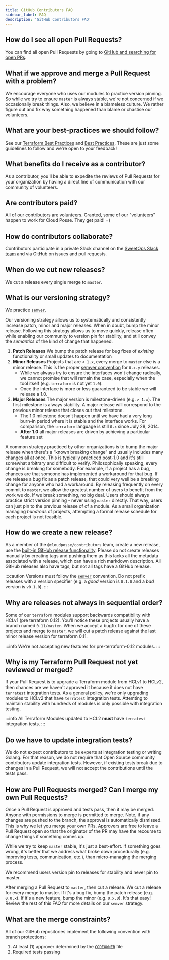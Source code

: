 ```yaml
---
title: GitHub Contributors FAQ
sidebar_label: FAQ
description: 'GitHub Contributors FAQ'
---
```


## How do I see all open Pull Requests?

You can find all open Pull Requests by going to [GitHub and searching for open PRs](https://github.com/pulls?q=is%3Apr+is%3Aopen+org%3Acloudposse).

## What if we approve and merge a Pull Request with a problem?

We encourage everyone who uses our modules to practice version pinning. So while we try to ensure `master` is always stable,
we're not concerned if we occasionally break things. Also, we believe in a blameless culture. We rather figure out and fix
why something happened than blame or chastise our volunteers.

## What are your best-practices we should follow?

 See our  [Terraform Best Practices](/reference/best-practices/terraform-best-practices.md) and [Best Practices](/category/best-practices/). These are just some guidelines to follow and we're open to your feedback!

## What benefits do I receive as a contributor?

As a contributor, you'll be able to expedite the reviews of Pull Requests for your organization by having a direct
line of communication with our community of volunteers.

## Are contributors paid?

All of our contributors are volunteers. Granted, some of our "volunteers" happen to work for Cloud Posse. They get paid! =)

## How do contributors collaborate?

Contributors participate in a private Slack channel on the [SweetOps Slack team](https://slack.sweetops.com/) and via GitHub on issues and pull requests.

## When do we cut new releases?

We cut a release every single merge to `master`.

## What is our versioning strategy?

We practice [`semver`](https://semver.org).

Our versioning strategy allows us to systematically and consistently increase patch, minor and major releases. When in doubt, bump the minor release.
Following this strategy allows us to move quickly, release often while enabling our community to version pin for stability, and still convey the *semantics* of the kind of change that happened.

1. **Patch Releases** We bump the patch release for bug fixes of *existing* functionality or small updates to documentation
2. **Minor Releases** Projects that are `< 1.x`, every merge to `master` else is a minor release. This is the proper [semver convention](https://semver.org/#spec-item-4) for `0.x.y` releases.
   - While we always try to ensure the interfaces won't change radically, we cannot promise that will remain the case, especially when the tool itself (e.g. `terraform` is not yet `1.0`).
   - Once the interface is more or less guaranteed to be stable we will release a 1.0.
3. **Major Releases** The major version is milestone-driven (e.g. `> 1.x`). The first milestone is always stability. A major release will correspond to the previous minor release that closes out that milestone.
    - The 1.0 milestone doesn’t happen until we have had a very long burn-in period where it is stable and the interface works. For comparison, the `terraform` language is still `0.x` since July 28, 2014.
   -  **After 1.0** all major releases are driven by achieving a particular feature set

A common strategy practiced by other organizations is to bump the major release when there's a “known breaking change” and usually includes many changes all at once. This is typically practiced post-1.0 and it's still somewhat arbitrary and difficult to verify. Philosophically speaking, every change is breaking for somebody.
For example, if a project has a bug, chances are that someone has implemented a workaround for that bug. If we release a bug fix as a patch release, that could very well be a breaking change for anyone who had a workaround. By releasing frequently on every commit to `master`,
we allow the greatest number of users to benefit from the work we do. If we break something, no big deal. Users should always practice strict version pinning - never using `master` directly. That way, users can just pin to the previous release of of a module. As a small organization managing *hundreds* of projects, attempting a formal release schedule for each project is not feasible.

## How do we create a new release?

As a member of the `@cloudposse/contributors` team, create a new release, use the [built-in GitHub release functionality](https://help.github.com/en/enterprise/2.13/user/articles/creating-releases). Please do not create releases manually by creating tags and pushing them as this lacks all the metadata associated with a release, which can have a rich markdown description. All GitHub releases also have tags, but not all tags have a GitHub release.


:::caution
Versions must follow the [`semver`](https://semver.org) convention. Do not prefix releases with a version specifier (e.g. a *good* version is `0.1.0` and a *bad* version is `v0.1.0`).
:::


## Why are releases not always in sequential order?

Some of our `terraform` modules support backwards compatibility with HCLv1 (pre terraform 0.12). You'll notice these projects usually have a branch named `0.11/master`. When we accept a bugfix for one of these projects and merge to `master`, we will cut a patch release against the last minor release version for terraform 0.11.

:::info
We're not accepting new features for pre-terraform-0.12 modules.
:::

## Why is my Terraform Pull Request not yet reviewed or merged?

If your Pull Request is to upgrade a Terraform module from HCLv1 to HCLv2, then chances are we haven't approved it because it does not have `terratest` integration tests. As a general policy, we're only upgrading modules to HCLv2 that have `terratest` integration tests. Attemting to maintain stability
with hundreds of modules is only possible with integration testing.

:::info
All Terraform Modules updated to HCL2 **must** have `terratest` integration tests.
:::

## Do we have to update integration tests?

We do not expect contributors to be experts at integration testing or writing Golang. For that reason, we do not require that Open Source community contributors update integration tests. However, if existing tests break due to changes in a Pull Request, we will not accept the contributions until the tests pass.

## How are Pull Requests merged? Can I merge my own Pull Requests?

Once a Pull Request is approved and tests pass, then it may be merged. Anyone with permissions to merge is permitted to merge. Note, if any changes are pushed to the branch, the approval is automatically dismissed. This is why we let you merge your own PRs. Approvers are free to leave a Pull Request open so that the originator of the PR may have the recourse to change things if something comes up.

While we try to keep `master` stable, it's just a best-effort. If something goes wrong, it's better that we address what broke down procedurally (e.g. improving tests, communication, etc.), than micro-managing the merging process.

We recommend users version pin to releases for stability and never pin to master.

After merging a Pull Request to `master`, then cut a release. We cut a release for every merge to master. If it's a bug fix, bump the patch release (e.g. `0.0.x`). If it's a new feature, bump the minor (e.g. `0.x.0`). It's that easy! Review the rest of this FAQ for more details on our `semver` strategy.

## What are the merge constraints?

All of our GitHub repositories implement the following convention with branch protections:

1. At least (1) approver determined by the [`CODEOWNER`](https://docs.github.com/en/github/creating-cloning-and-archiving-repositories/about-code-owners) file
2. Required tests passing

